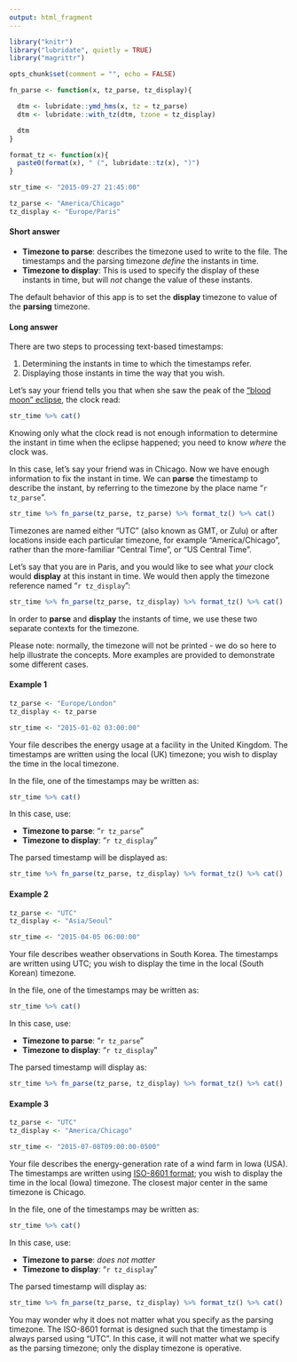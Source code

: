 ```yaml
---
output: html_fragment
---
```


```r
library("knitr")
library("lubridate", quietly = TRUE)
library("magrittr")

opts_chunk$set(comment = "", echo = FALSE)

fn_parse <- function(x, tz_parse, tz_display){

  dtm <- lubridate::ymd_hms(x, tz = tz_parse)
  dtm <- lubridate::with_tz(dtm, tzone = tz_display)

  dtm
}

format_tz <- function(x){
  paste0(format(x), " (", lubridate::tz(x), ")")
}
```

```r
str_time <- "2015-09-27 21:45:00"

tz_parse <- "America/Chicago"
tz_display <- "Europe/Paris"
```

#### Short answer

- **Timezone to parse**: describes the timezone used to write to the file. The timestamps and the parsing timezone *define* the instants in time.
- **Timezone to display**: This is used to specify the display of these instants in time, but will *not* change the value of these instants.

The default behavior of this app is to set the **display** timezone to value of the **parsing** timezone.

#### Long answer

There are two steps to processing text-based timestamps:

1. Determining the instants in time to which the timestamps refer.
2. Displaying those instants in time the way that you wish.

Let's say your friend tells you that when she saw the peak of the ["blood moon" eclipse](http://news.nationalgeographic.com/2015/09/150924-super-total-lunar-eclipse-moon-sky-watching-viewing/), the clock read:

```r
str_time %>% cat()
```

Knowing only what the clock read is not enough information to determine the instant in time when the eclipse happened; you need to know *where* the clock was.

In this case, let's say your friend was in Chicago. Now we have enough information to fix the instant in time. We can **parse** the timestamp to describe the instant, by referring to the timezone by the place name "`r tz_parse`".

```r
str_time %>% fn_parse(tz_parse, tz_parse) %>% format_tz() %>% cat()
```

Timezones are named either "UTC" (also known as GMT, or Zulu) or after locations inside each particular timezone, for example "America/Chicago", rather than the more-familiar "Central Time", or "US Central Time".

Let's say that you are in Paris, and you would like to see what *your* clock would **display** at this instant in time. We would then apply the timezone reference named "`r tz_display`":

```r
str_time %>% fn_parse(tz_parse, tz_display) %>% format_tz() %>% cat()
```

In order to **parse** and **display** the instants of time, we use these two separate contexts for the timezone.

Please note: normally, the timezone will not be printed - we do so here to help illustrate the concepts. More examples are provided to demonstrate some different cases.

#### Example 1

```r
tz_parse <- "Europe/London"
tz_display <- tz_parse

str_time <- "2015-01-02 03:00:00"
```

Your file describes the energy usage at a facility in the United Kingdom. The timestamps are written using the local (UK) timezone; you wish to display the time in the local timezone.

In the file, one of the timestamps may be written as:

```r
str_time %>% cat()
```

In this case, use:

- **Timezone to parse**: "`r tz_parse`"
- **Timezone to display**: "`r tz_display`"

The parsed timestamp will be displayed as:

```r
str_time %>% fn_parse(tz_parse, tz_display) %>% format_tz() %>% cat()
```

#### Example 2

```r
tz_parse <- "UTC"
tz_display <- "Asia/Seoul"

str_time <- "2015-04-05 06:00:00"
```

Your file describes weather observations in South Korea. The timestamps are written using UTC; you wish to display the time in the local (South Korean) timezone.

In the file, one of the timestamps may be written as:

```r
str_time %>% cat()
```

In this case, use:

- **Timezone to parse**: "`r tz_parse`"
- **Timezone to display**: "`r tz_display`"

The parsed timestamp will display as:

```r
str_time %>% fn_parse(tz_parse, tz_display) %>% format_tz() %>% cat()
```

#### Example 3

```r
tz_parse <- "UTC"
tz_display <- "America/Chicago"

str_time <- "2015-07-08T09:00:00-0500"
```

Your file describes the energy-generation rate of a wind farm in Iowa (USA). The timestamps are written using [ISO-8601 format](https://en.wikipedia.org/wiki/ISO_8601); you wish to display the time in the local (Iowa) timezone. The closest major center in the same timezone is Chicago.

In the file, one of the timestamps may be written as:

```r
str_time %>% cat()
```

In this case, use:

- **Timezone to parse**: *does not matter*
- **Timezone to display**: "`r tz_display`"

The parsed timestamp will display as:

```r
str_time %>% fn_parse(tz_parse, tz_display) %>% format_tz() %>% cat()
```

You may wonder why it does not matter what you specify as the parsing timezone. The ISO-8601 format is designed such that the timestamp is always parsed using "UTC". In this case, it will not matter what we specify as the parsing timezone; only the display timezone is operative.
